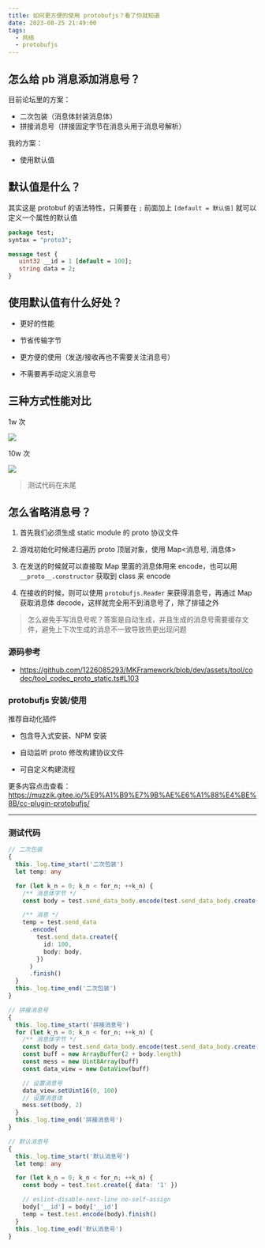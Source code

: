```yaml
---
title: 如何更方便的使用 protobufjs？看了你就知道
date: 2023-08-25 21:49:00
tags:
  - 网络
  - protobufjs
---
```


## 怎么给 pb 消息添加消息号？

目前论坛里的方案：

- 二次包装（消息体封装消息体）
- 拼接消息号（拼接固定字节在消息头用于消息号解析）

我的方案：

- 使用默认值

## 默认值是什么？

其实这是 protobuf 的语法特性，只需要在 `;` 前面加上 `[default = 默认值]` 就可以定义一个属性的默认值

```proto
package test;
syntax = "proto3";

message test {
   uint32 __id = 1 [default = 100];
   string data = 2;
}
```

## 使用默认值有什么好处？

- 更好的性能

- 节省传输字节

- 更方便的使用（发送/接收再也不需要关注消息号）

- 不需要再手动定义消息号

## 三种方式性能对比

1w 次

![](/图片/文章/protobufjs/1w.png)

10w 次

![](/图片/文章/protobufjs/10w.png)

> 测试代码在末尾

## 怎么省略消息号？

1. 首先我们必须生成 static module 的 proto 协议文件

1. 游戏初始化时候递归遍历 proto 顶层对象，使用 Map\<消息号, 消息体>

1. 在发送的时候就可以直接取 Map 里面的消息体用来 encode，也可以用 `__proto__.constructor` 获取到 class 来 encode

1. 在接收的时候，则可以使用 `protobufjs.Reader` 来获得消息号，再通过 Map 获取消息体 decode，这样就完全用不到消息号了，除了排错之外

> 怎么避免手写消息号呢？答案是自动生成，并且生成的消息号需要缓存文件，避免上下次生成的消息不一致导致热更出现问题

### 源码参考

- https://github.com/1226085293/MKFramework/blob/dev/assets/tool/codec/tool_codec_proto_static.ts#L103

### protobufjs 安装/使用

推荐自动化插件

- 包含导入式安装、NPM 安装

- 自动监听 proto 修改构建协议文件

- 可自定义构建流程

更多内容点击查看：https://muzzik.gitee.io/%E9%A1%B9%E7%9B%AE%E6%A1%88%E4%BE%8B/cc-plugin-protobufjs/

---

### 测试代码

```typescript
// 二次包装
{
  this._log.time_start('二次包装')
  let temp: any

  for (let k_n = 0; k_n < for_n; ++k_n) {
    /** 消息体字节 */
    const body = test.send_data_body.encode(test.send_data_body.create({ data: '1' })).finish()

    /** 消息 */
    temp = test.send_data
      .encode(
        test.send_data.create({
          id: 100,
          body: body,
        })
      )
      .finish()
  }
  this._log.time_end('二次包装')
}

// 拼接消息号
{
  this._log.time_start('拼接消息号')
  for (let k_n = 0; k_n < for_n; ++k_n) {
    /** 消息体字节 */
    const body = test.send_data_body.encode(test.send_data_body.create({ data: '1' })).finish()
    const buff = new ArrayBuffer(2 + body.length)
    const mess = new Uint8Array(buff)
    const data_view = new DataView(buff)

    // 设置消息号
    data_view.setUint16(0, 100)
    // 设置消息体
    mess.set(body, 2)
  }
  this._log.time_end('拼接消息号')
}

// 默认消息号
{
  this._log.time_start('默认消息号')
  let temp: any

  for (let k_n = 0; k_n < for_n; ++k_n) {
    const body = test.test.create({ data: '1' })

    // eslint-disable-next-line no-self-assign
    body['__id'] = body['__id']
    temp = test.test.encode(body).finish()
  }
  this._log.time_end('默认消息号')
}
```
